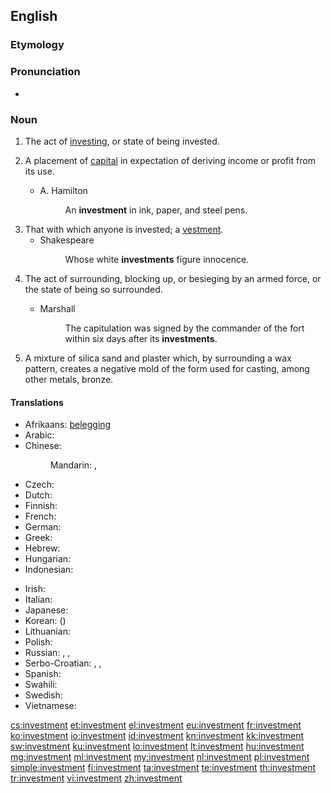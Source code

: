 ==English==

{{wikipedia}}

===Etymology===
{{suffix|invest|ment}}

===Pronunciation===
* {{audio|en-us-investment.ogg|Audio (US)}}

===Noun===
{{en-noun}}

# The act of [[invest]]ing, or state of being invested.
# {{finance}} A placement of [[capital]] in expectation of deriving income or profit from its use.
#* A. Hamilton
#*: An '''investment''' in ink, paper, and steel pens.
# That with which anyone is invested; a [[vestment]].
#* Shakespeare
#*: Whose white '''investments''' figure innocence.
# {{military}} The act of surrounding, blocking up, or besieging by an armed force, or the state of being so surrounded.
#* Marshall
#*: The capitulation was signed by the commander of the fort within six days after its '''investments'''.
# A mixture of silica sand and plaster which, by surrounding a wax pattern, creates a negative mold of the form used for casting, among other metals, bronze.

====Translations====
{{trans-top|a placement of capital in expectation of deriving income or profit from its use}}
* Afrikaans: [[belegging]]
* Arabic: {{t-|ar|استثمار|m|tr=istithmaar}}
* Chinese:
*: Mandarin: {{t-|cmn|投資|sc=Hani}}, {{t-|cmn|投资|tr=tóuzī|sc=Hani}}
* Czech: {{t-|cs|investice|f}}
* Dutch: {{t+|nl|investering}}
* Finnish: {{t-|fi|sijoitus}}
* French: {{t+|fr|investissement}}
* German: {{t+|de|Investition|f}}
* Greek: {{t+|el|επένδυση|f|sc=Grek}}
* Hebrew: {{t+|he|השקעה|f|tr=hashkaa}}
* Hungarian: {{t+|hu|befektetés}}
* Indonesian: {{t+|id|investasi}}
{{trans-mid}}
* Irish: {{t|ga|fuilleamh|m}}
* Italian: {{t+|it|investimento|m}}
* Japanese: {{t+|ja|投資|tr=とうし, tōshi}}
* Korean: {{t+|ko|투자|tr=tuja|sc=Hang}} ({{t+|ko|投資|sc=Hani}})
* Lithuanian: {{t-|lt|investicija|f}}
* Polish: {{t+|pl|inwestycja|f}}
* Russian: {{t+|ru|инвестиция|f|tr=investícija}}, {{t+|ru|вклад|m|tr=vklad}}, {{t+|ru|капиталовложение|n|tr=kapitalovložénije}}
* Serbo-Croatian: {{t-|sh|ulaganje|n}}, {{t-|sh|investicija|f}}, {{t-|sh|plasman|m}}
* Spanish: {{t+|es|inversión|f}}
* Swahili: {{t+|sw|uwekezaji}}
* Swedish: {{t+|sv|investering}}
* Vietnamese: {{t-|vi|đầu tư|alt=sự đầu tư}}
{{trans-bottom}}

[[cs:investment]]
[[et:investment]]
[[el:investment]]
[[eu:investment]]
[[fr:investment]]
[[ko:investment]]
[[io:investment]]
[[id:investment]]
[[kn:investment]]
[[kk:investment]]
[[sw:investment]]
[[ku:investment]]
[[lo:investment]]
[[lt:investment]]
[[hu:investment]]
[[mg:investment]]
[[ml:investment]]
[[my:investment]]
[[nl:investment]]
[[pl:investment]]
[[simple:investment]]
[[fi:investment]]
[[ta:investment]]
[[te:investment]]
[[th:investment]]
[[tr:investment]]
[[vi:investment]]
[[zh:investment]]